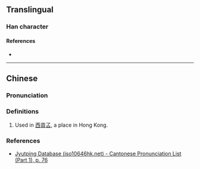 {{character info}}
==Translingual==

===Han character===
{{Han char|rn=30|rad=口|as=02|sn=5|four=|canj=NNR|ids=⿱了口}}

====References====
* {{Han ref|kx=0174.091|hdz=10573.031|uh=53FE|ud=21502}}

----

==Chinese==
{{attention|zh|better definition, ?plus Mandarin? (stranded pinyin in Translingual was "du (du5)," contradicted consistently)}}

===Pronunciation===
{{zh-pron
|c=duk1
|cat=
}}

===Definitions===
{{zh-hanzi}}

# Used in [[西貢叾]], a place in Hong Kong.

===References===
* [http://www.iso10646hk.net/jp/document/download.jsp Jyutping Database (iso10646hk.net) - Cantonese Pronunciation List (Part 1), p. 76]
